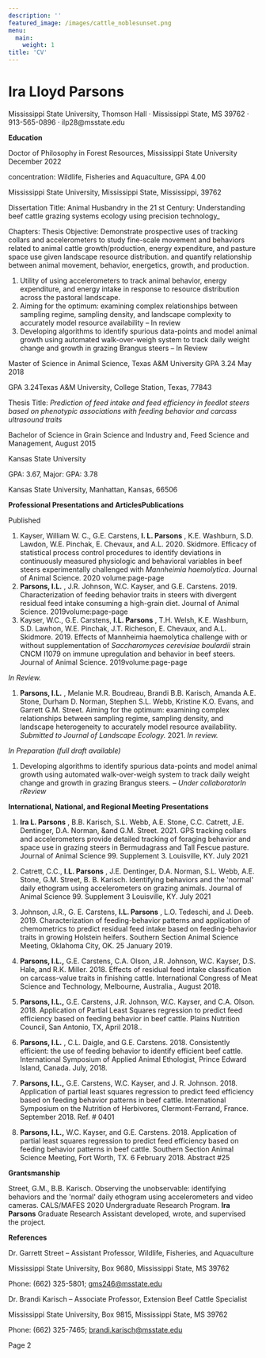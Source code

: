 ```yaml
---
description: ''
featured_image: /images/cattle_noblesunset.png
menu:
  main:
    weight: 1
title: 'CV'
---
```

# **Ira Lloyd Parsons**

Mississippi State University, Thomson Hall · Mississippi State, MS 39762 · 913-565-0896 · ilp28@msstate.edu

**Education**

Doctor of Philosophy in Forest Resources, Mississippi State University December 2022

concentration: Wildlife, Fisheries and Aquaculture, GPA 4.00

Mississippi State University, Mississippi State, Mississippi, 39762

Dissertation Title: Animal Husbandry in the 21 st Century: Understanding beef cattle grazing systems ecology using precision technology_

Chapters: Thesis Objective: Demonstrate prospective uses of tracking collars and accelerometers to study fine-scale movement and behaviors related to animal cattle growth/production, energy expenditure, and pasture space use given landscape resource distribution. and quantify relationship between animal movement, behavior, energetics, growth, and production.

1. Utility of using accelerometers to track animal behavior, energy expenditure, and energy intake in response to resource distribution across the pastoral landscape.
2. Aiming for the optimum: examining complex relationships between sampling regime, sampling density, and landscape complexity to accurately model resource availability – In review
3. Developing algorithms to identify spurious data-points and model animal growth using automated walk-over-weigh system to track daily weight change and growth in grazing Brangus steers – In Review

Master of Science in Animal Science, Texas A&amp;M University GPA 3.24 May 2018

GPA 3.24Texas A&amp;M University, College Station, Texas, 77843

Thesis Title: _Prediction of feed intake and feed efficiency in feedlot steers
 based on phenotypic associations with feeding behavior and carcass ultrasound traits_

Bachelor of Science in Grain Science and Industry and, Feed Science and Management, August 2015

Kansas State University

GPA: 3.67, Major: GPA: 3.78

Kansas State University, Manhattan, Kansas, 66506

**Professional Presentations and ArticlesPublications**

Published

1. Kayser, William W. C., G.E. Carstens, **I. L. Parsons** , K.E. Washburn, S.D. Lawdon, W.E. Pinchak, E. Chevaux, and A.L. 2020. Skidmore. Efficacy of statistical process control procedures to identify deviations in continuously measured physiologic and behavioral variables in beef steers experimentally challenged with _Mannheimia haemolytica_. Journal of Animal Science. 2020 volume:page-page
2. **Parsons, I.L.** , J.R. Johnson, W.C. Kayser, and G.E. Carstens. 2019. Characterization of feeding behavior traits in steers with divergent residual feed intake consuming a high-grain diet. Journal of Animal Science. 2019volume:page-page
3. Kayser, W.C., G.E. Carstens, **I.L. Parsons** , T.H. Welsh, K.E. Washburn, S.D. Lawhon, W.E. Pinchak, J.T. Richeson, E. Chevaux, and A.L. Skidmore. 2019. Effects of Mannheimia haemolytica challenge with or without supplementation of _Saccharomyces cerevisiae boulardii_ strain CNCM I1079 on immune upregulation and behavior in beef steers. Journal of Animal Science. 2019volume:page-page

_In Review._

1. **Parsons, I.L.** , Melanie M.R. Boudreau, Brandi B.B. Karisch, Amanda A.E. Stone, Durham D. Norman, Stephen S.L. Webb, Kristine K.O. Evans, and Garrett G.M. Street. Aiming for the optimum: examining complex relationships between sampling regime, sampling density, and landscape heterogeneity to accurately model resource availability. _Submitted to Journal of Landscape Ecology._ 2021. _In review._

_In Preparation (full draft available)_

1. Developing algorithms to identify spurious data-points and model animal growth using automated walk-over-weigh system to track daily weight change and growth in grazing Brangus steers. – _Under collaboratorIn rReview_

**International, National, and Regional Meeting Presentations**

1. **Ira L. Parsons** , B.B. Karisch, S.L. Webb, A.E. Stone, C.C. Catrett, J.E. Dentinger, D.A. Norman, &amp;and G.M. Street. 2021. GPS tracking collars and accelerometers provide detailed tracking of foraging behavior and space use in grazing steers in Bermudagrass and Tall Fescue pasture. Journal of Animal Science 99. Supplement 3. Louisville, KY. July 2021
2. Catrett, C.C., **I.L. Parsons** , J.E. Dentinger, D.A. Norman, S.L. Webb, A.E. Stone, G.M. Street, B. B. Karisch. Identifying behaviors and the &#39;normal&#39; daily ethogram using accelerometers on grazing animals. Journal of Animal Science 99. Supplement 3 Louisville, KY. July 2021
3. Johnson, J.R., G. E. Carstens, **I.L. Parsons** , L.O. Tedeschi, and J. Deeb. 2019. Characterization of feeding-behavior patterns and application of chemometrics to predict residual feed intake based on feeding-behavior traits in growing Holstein heifers. Southern Section Animal Science Meeting, Oklahoma City, OK. 25 January 2019.
4. **Parsons, I.L.,** G.E. Carstens, C.A. Olson, J.R. Johnson, W.C. Kayser, D.S. Hale, and R.K. Miller. 2018. Effects of residual feed intake classification on carcass-value traits in finishing cattle. International Congress of Meat Science and Technology, Melbourne, Australia., August 2018.

1. **Parsons, I.L.,** G.E. Carstens, J.R. Johnson, W.C. Kayser, and C.A. Olson. 2018. Application of Partial Least Squares regression to predict feed efficiency based on feeding behavior in beef cattle. Plains Nutrition Council, San Antonio, TX, April 2018..
2. **Parsons, I.L.** , C.L. Daigle, and G.E. Carstens. 2018. Consistently efficient: the use of feeding behavior to identify efficient beef cattle. International Symposium of Applied Animal Ethologist, Prince Edward Island, Canada. July, 2018.
3. **Parsons, I.L.,** G.E. Carstens, W.C. Kayser, and J. R. Johnson. 2018. Application of partial least squares regression to predict feed efficiency based on feeding behavior patterns in beef cattle. International Symposium on the Nutrition of Herbivores, Clermont-Ferrand, France. September 2018. Ref. # 0401
4. **Parsons, I.L.,** W.C. Kayser, and G.E. Carstens. 2018. Application of partial least squares regression to predict feed efficiency based on feeding behavior patterns in beef cattle. Southern Section Animal Science Meeting, Fort Worth, TX. 6 February 2018. Abstract #25

**Grantsmanship**

Street, G.M., B.B. Karisch. Observing the unobservable: identifying behaviors and the &#39;normal&#39; daily ethogram using accelerometers and video cameras. CALS/MAFES 2020 Undergraduate Research Program. **Ira Parsons** Graduate Research Assistant developed, wrote, and supervised the project.

**References**

Dr. Garrett Street – Assistant Professor, Wildlife, Fisheries, and Aquaculture

Mississippi State University, Box 9680, Mississippi State, MS 39762

Phone: (662) 325-5801; [gms246@msstate.edu](mailto:gms246@msstate.edu)

Dr. Brandi Karisch – Associate Professor, Extension Beef Cattle Specialist

Mississippi State University, Box 9815, Mississippi State, MS 39762

Phone: (662) 325-7465; [brandi.karisch@msstate.edu](mailto:brandi.karisch@msstate.edu)

Page 2
